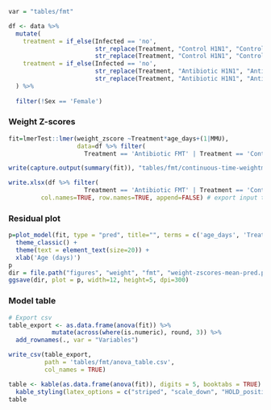 ```r
var = "tables/fmt"
```


```r
df <- data %>%
  mutate(
    treatment = if_else(Infected == 'no',
                        str_replace(Treatment, "Control H1N1", "Control"),
                        str_replace(Treatment, "Control H1N1", "Control H1N1")),
    treatment = if_else(Infected == 'no',
                        str_replace(Treatment, "Antibiotic H1N1", "Antibiotic"),
                        str_replace(Treatment, "Antibiotic H1N1", "Antibiotic H1N1"))
  ) %>%
  
  filter(!Sex == 'Female')
```


### Weight Z-scores

```r
fit=lmerTest::lmer(weight_zscore ~Treatment*age_days+(1|MMU),
                   data=df %>% filter(
                     Treatment == 'Antibiotic FMT' | Treatment == 'Control'))

write(capture.output(summary(fit)), "tables/fmt/continuous-time-weightmod.txt") # export model summary to file

write.xlsx(df %>% filter(
                     Treatment == 'Antibiotic FMT' | Treatment == 'Control'), file= paste(var, "/continuous-modinput" , ".xlsx", sep=""), sheetName="Sheet1",
         col.names=TRUE, row.names=TRUE, append=FALSE) # export input table for model
```

### Residual plot

```r
p=plot_model(fit, type = "pred", title="", terms = c('age_days', 'Treatment'), colors = c("darkgreen", "darkblue"), show.data=TRUE) +
  theme_classic() +
  theme(text = element_text(size=20)) +
  xlab('Age (days)')
p
dir = file.path("figures", "weight", "fmt", "weight-zscores-mean-pred.png")
ggsave(dir, plot = p, width=12, height=5, dpi=300)
```

### Model table
```r
# Export csv
table_export <- as.data.frame(anova(fit)) %>%
            mutate(across(where(is.numeric), round, 3)) %>%
  add_rownames(., var = "Variables")

write_csv(table_export,
          path = 'tables/fmt/anova_table.csv',
          col_names = TRUE)

table <- kable(as.data.frame(anova(fit)), digits = 5, booktabs = TRUE) %>%
  kable_styling(latex_options = c("striped", "scale_down", "HOLD_position"))
table
```
